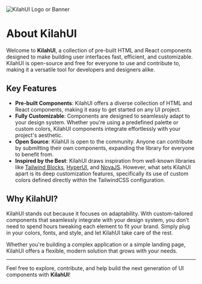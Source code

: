 ![KilahUI Logo or Banner](/assets/logo-color.png)

# About KilahUI

Welcome to **KilahUI**, a collection of pre-built HTML and React components designed to make building user interfaces fast, efficient, and customizable. KilahUI is open-source and free for everyone to use and contribute to, making it a versatile tool for developers and designers alike.

## Key Features

- **Pre-built Components**: KilahUI offers a diverse collection of HTML and React components, making it easy to get started on any UI project.
- **Fully Customizable**: Components are designed to seamlessly adapt to your design system. Whether you're using a predefined palette or custom colors, KilahUI components integrate effortlessly with your project's aesthetic.
- **Open Source**: KilahUI is open to the community. Anyone can contribute by submitting their own components, expanding the library for everyone to benefit from.
- **Inspired by the Best**: KilahUI draws inspiration from well-known libraries like [Tailwind Blocks](https://tailwindblocks.com/), [HyperUI](https://hyperui.dev/), and [NovaJS](https://nova-components.dev/). However, what sets KilahUI apart is its deep customization features, specifically its use of custom colors defined directly within the TailwindCSS configuration.

## Why KilahUI?

KilahUI stands out because it focuses on adaptability. With custom-tailored components that seamlessly integrate with your design system, you don’t need to spend hours tweaking each element to fit your brand. Simply plug in your colors, fonts, and style, and let KilahUI take care of the rest.

Whether you're building a complex application or a simple landing page, KilahUI offers a flexible, modern solution that grows with your needs.

---

Feel free to explore, contribute, and help build the next generation of UI components with **KilahUI**!
